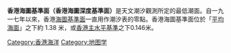 {{expand|time=2014-10-30T02:45:03+00:00}}
{{unreferenced|time=2014-10-30T02:45:03+00:00}}
'''香港海圖基準面（香港海圖深度基準面）'''是天文潮汐觀測所定的最低潮面。自一九一七年以來，香港[[海圖基準面|海圖基準面]]一直用作潮汐表的零點。香港海圖基準面位於「[[平均海面|平均海面]]」之下約 1.38 米，或[[香港主水平基準|香港主水平基準]]之下0.146米。

[[Category:香港海洋|Category:香港海洋]]
[[Category:地图学|Category:地图学]]
